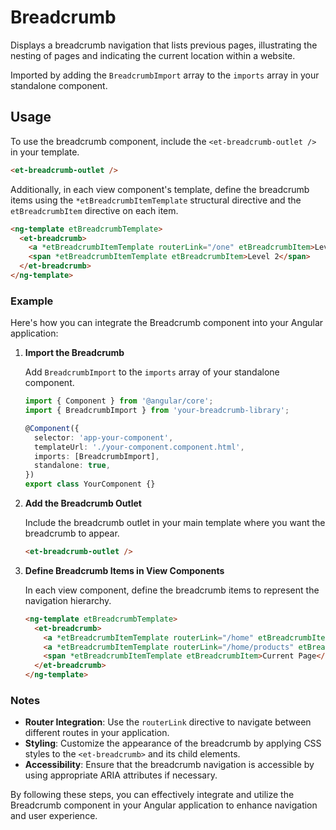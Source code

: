 # Breadcrumb

Displays a breadcrumb navigation that lists previous pages, illustrating the nesting of pages and indicating the current location within a website.

Imported by adding the `BreadcrumbImport` array to the `imports` array in your standalone component.

## Usage

To use the breadcrumb component, include the `<et-breadcrumb-outlet />` in your template.

```html
<et-breadcrumb-outlet />
```

Additionally, in each view component's template, define the breadcrumb items using the `*etBreadcrumbItemTemplate` structural directive and the `etBreadcrumbItem` directive on each item.

```html
<ng-template etBreadcrumbTemplate>
  <et-breadcrumb>
    <a *etBreadcrumbItemTemplate routerLink="/one" etBreadcrumbItem>Level 1</a>
    <span *etBreadcrumbItemTemplate etBreadcrumbItem>Level 2</span>
  </et-breadcrumb>
</ng-template>
```

### Example

Here's how you can integrate the Breadcrumb component into your Angular application:

1. **Import the Breadcrumb**

   Add `BreadcrumbImport` to the `imports` array of your standalone component.

   ```typescript
   import { Component } from '@angular/core';
   import { BreadcrumbImport } from 'your-breadcrumb-library';

   @Component({
     selector: 'app-your-component',
     templateUrl: './your-component.component.html',
     imports: [BreadcrumbImport],
     standalone: true,
   })
   export class YourComponent {}
   ```

2. **Add the Breadcrumb Outlet**

   Include the breadcrumb outlet in your main template where you want the breadcrumb to appear.

   ```html
   <et-breadcrumb-outlet />
   ```

3. **Define Breadcrumb Items in View Components**

   In each view component, define the breadcrumb items to represent the navigation hierarchy.

   ```html
   <ng-template etBreadcrumbTemplate>
     <et-breadcrumb>
       <a *etBreadcrumbItemTemplate routerLink="/home" etBreadcrumbItem>Home</a>
       <a *etBreadcrumbItemTemplate routerLink="/home/products" etBreadcrumbItem>Products</a>
       <span *etBreadcrumbItemTemplate etBreadcrumbItem>Current Page</span>
     </et-breadcrumb>
   </ng-template>
   ```

### Notes

- **Router Integration**: Use the `routerLink` directive to navigate between different routes in your application.
- **Styling**: Customize the appearance of the breadcrumb by applying CSS styles to the `<et-breadcrumb>` and its child elements.
- **Accessibility**: Ensure that the breadcrumb navigation is accessible by using appropriate ARIA attributes if necessary.

By following these steps, you can effectively integrate and utilize the Breadcrumb component in your Angular application to enhance navigation and user experience.
